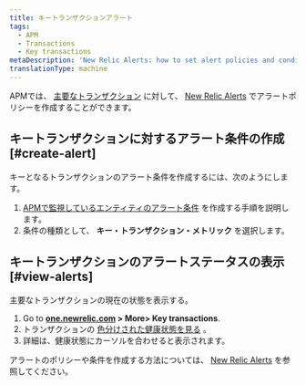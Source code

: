 ```yaml
---
title: キートランザクションアラート
tags:
  - APM
  - Transactions
  - Key transactions
metaDescription: 'New Relic Alerts: how to set alert policies and conditions for your key transactions.'
translationType: machine
---
```


APMでは、 [主要なトランザクション](/docs/apm/transactions/key-transactions/key-transactions-tracking-important-transactions-or-events) に対して、 [New Relic Alerts](/docs/alerts) でアラートポリシーを作成することができます。

## キートランザクションに対するアラート条件の作成 [#create-alert]

キーとなるトランザクションのアラート条件を作成するには、次のようにします。

1. [APMで監視しているエンティティのアラート条件](/docs/alerts/new-relic-alerts/defining-conditions/define-alert-conditions#create-condition) を作成する手順を説明します。
2. 条件の種類として、 **キー・トランザクション・メトリック** を選択します。

## キートランザクションのアラートステータスの表示 [#view-alerts]

主要なトランザクションの現在の状態を表示する。

1. Go to **[one.newrelic.com](https://one.newrelic.com) > More> Key transactions**.
2. トランザクションの [色分けされた健康状態を見る](/docs/alerts/new-relic-alerts/configuring-alert-policies/identify-entities-without-alert-policies) 。
3. 詳細は、健康状態にカーソルを合わせると表示されます。

アラートのポリシーや条件を作成する方法については、 [New Relic Alerts](/docs/alerts/new-relic-alerts) を参照してください。